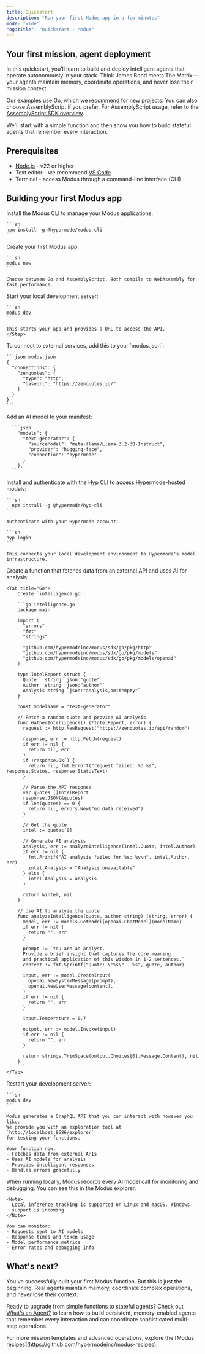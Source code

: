 ```yaml
---
title: Quickstart
description: "Run your first Modus app in a few minutes"
mode: "wide"
"og:title": "Quickstart - Modus"
---
```


## Your first mission, agent deployment

In this quickstart, you'll learn to build and deploy intelligent agents that
operate autonomously in your stack. Think James Bond meets The Matrix—your
agents maintain memory, coordinate operations, and never lose their mission
context.

Our examples use Go, which we recommend for new projects. You can also choose
AssemblyScript if you prefer. For AssemblyScript usage, refer to the
[AssemblyScript SDK overview](/modus/sdk/assemblyscript/overview).

We'll start with a simple function and then show you how to build stateful
agents that remember every interaction.

## Prerequisites

- [Node.js](https://nodejs.org/en/download/package-manager) - v22 or higher
- Text editor - we recommend [VS Code](https://code.visualstudio.com/)
- Terminal - access Modus through a command-line interface (CLI)

## Building your first Modus app

<Steps>
  <Step title="Install the Modus CLI">
    Install the Modus CLI to manage your Modus applications.

    ```sh
    npm install -g @hypermode/modus-cli
    ```

  </Step>

  <Step title="Create a new app">
    Create your first Modus app.

    ```sh
    modus new
    ```

    Choose between Go and AssemblyScript. Both compile to WebAssembly for fast performance.

  </Step>
  <Step title="Run your app locally">
    Start your local development server:

    ```sh
    modus dev
    ```

    This starts your app and provides a URL to access the API.
    </Step>

  <Step title="Add external connections">
    To connect to external services, add this to your `modus.json`:

    ```json modus.json
    {
      "connections": {
        "zenquotes": {
          "type": "http",
          "baseUrl": "https://zenquotes.io/"
        }
      }
    }
    ```

  </Step>
  <Step title="Add an AI model">
    Add an AI model to your manifest:

      ```json
        "models": {
          "text-generator": {
            "sourceModel": "meta-llama/Llama-3.2-3B-Instruct",
            "provider": "hugging-face",
            "connection": "hypermode"
          }
        },
      ```

  </Step>
  <Step title="Set up model access">
    Install and authenticate with the Hyp CLI to access Hypermode-hosted models:

    ```sh
      npm install -g @hypermode/hyp-cli
    ```

    Authenticate with your Hypermode account:

    ```sh
    hyp login
    ```

    This connects your local development environment to Hypermode's model infrastructure.

  </Step>
  <Step title="Create your first function">
    Create a function that fetches data from an external API and uses AI for analysis:

    <Tab title="Go">
        Create `intelligence.go`:

        ```go intelligence.go
        package main

        import (
          "errors"
          "fmt"
          "strings"

          "github.com/hypermodeinc/modus/sdk/go/pkg/http"
          "github.com/hypermodeinc/modus/sdk/go/pkg/models"
          "github.com/hypermodeinc/modus/sdk/go/pkg/models/openai"
        )

        type IntelReport struct {
          Quote   string `json:"quote"`
          Author  string `json:"author"`
          Analysis string `json:"analysis,omitempty"`
        }

        const modelName = "text-generator"

        // Fetch a random quote and provide AI analysis
        func GatherIntelligence() (*IntelReport, error) {
          request := http.NewRequest("https://zenquotes.io/api/random")

          response, err := http.Fetch(request)
          if err != nil {
            return nil, err
          }
          if !response.Ok() {
            return nil, fmt.Errorf("request failed: %d %s", response.Status, response.StatusText)
          }

          // Parse the API response
          var quotes []IntelReport
          response.JSON(&quotes)
          if len(quotes) == 0 {
            return nil, errors.New("no data received")
          }

          // Get the quote
          intel := quotes[0]

          // Generate AI analysis
          analysis, err := analyzeIntelligence(intel.Quote, intel.Author)
          if err != nil {
            fmt.Printf("AI analysis failed for %s: %v\n", intel.Author, err)
            intel.Analysis = "Analysis unavailable"
          } else {
            intel.Analysis = analysis
          }

          return &intel, nil
        }

        // Use AI to analyze the quote
        func analyzeIntelligence(quote, author string) (string, error) {
          model, err := models.GetModel[openai.ChatModel](modelName)
          if err != nil {
            return "", err
          }

          prompt := `You are an analyst.
          Provide a brief insight that captures the core meaning
          and practical application of this wisdom in 1-2 sentences.`
          content := fmt.Sprintf("Quote: \"%s\" - %s", quote, author)

          input, err := model.CreateInput(
            openai.NewSystemMessage(prompt),
            openai.NewUserMessage(content),
          )
          if err != nil {
            return "", err
          }

          input.Temperature = 0.7

          output, err := model.Invoke(input)
          if err != nil {
            return "", err
          }

          return strings.TrimSpace(output.Choices[0].Message.Content), nil
        }
        ```
    </Tab>

  </Step>
  <Step title="Test your function">
    Restart your development server:

    ```sh
    modus dev
    ```

    Modus generates a GraphQL API that you can interact with however you like.
    We provide you with an exploration tool at `http://localhost:8686/explorer`
    for testing your functions.

    Your function now:
    - Fetches data from external APIs
    - Uses AI models for analysis
    - Provides intelligent responses
    - Handles errors gracefully

  </Step>
  <Step title="Monitor AI calls">
    When running locally, Modus records every AI model call for monitoring and debugging.
    You can see this in the Modus explorer.

    <Note>
      Local inference tracking is supported on Linux and macOS. Windows
      support is incoming.
    </Note>

    You can monitor:
    - Requests sent to AI models
    - Response times and token usage
    - Model performance metrics
    - Error rates and debugging info

  </Step>
</Steps>

## What's next?

You've successfully built your first Modus function. But this is just the
beginning. Real agents maintain memory, coordinate complex operations, and never
lose their context.

Ready to upgrade from simple functions to stateful agents? Check out
[What's an Agent?](/modus/agents) to learn how to build persistent,
memory-enabled agents that remember every interaction and can coordinate
sophisticated multi-step operations.

<Tip>
  For more mission templates and advanced operations, explore the [Modus
  recipes](https://github.com/hypermodeinc/modus-recipes).
</Tip>
